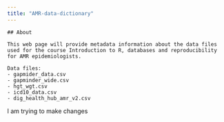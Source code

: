 ```yaml
---
title: "AMR-data-dictionary"
---
```


```         
## About  

This web page will provide metadata information about the data files used for the course Introduction to R, databases and reproducibility for AMR epidemiologists.
```

```         
Data files: 
- gapmider_data.csv 
- gapminder_wide.csv 
- hgt_wgt.csv 
- icd10_data.csv 
- dig_health_hub_amr_v2.csv
```
I am trying to make changes
\
